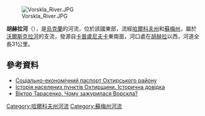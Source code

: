 [[Image:Vorskla_River.JPG|right]]

'''胡赫拉河'''（{{lang-uk|Хухра}}），是[[烏克蘭|烏克蘭]]的河流，位於該國東部，流經[[哈爾科夫州|哈爾科夫州]]和[[蘇梅州|蘇梅州]]，屬於[[沃爾斯克拉河|沃爾斯克拉河]]的支流，發源自[[卡普盧尼夫卡_(克拉斯諾庫特西克區)|卡普盧尼夫卡]]東南面，河口處在[[胡赫拉|胡赫拉]]以西，河道全長31公里。

==參考資料==
* [https://web.archive.org/web/20160304132244/http://www.rda.okhtyrka.net/index.php?option=com_content&task=view&id=35&Itemid=21 Соціально-економічний паспорт Охтирського району]
* [http://rada.okhtyrka.com/okhtyrka-state/istoriya-naselenyh-punktiv-ohtyrschyny Історія населених пунктів Охтирщини. Історична довідка] {{Wayback|url=http://rada.okhtyrka.com/okhtyrka-state/istoriya-naselenyh-punktiv-ohtyrschyny |date=20141105182012 }}
* [http://www.dua.com.ua/2007/071/arch/10.shtml Віктор Тарасенко. Чому зажурилася Ворскла? ] {{Wayback|url=http://www.dua.com.ua/2007/071/arch/10.shtml |date=20160517010324 }}

{{DEFAULTSORT:Хухра (річка)}}
[[Category:哈爾科夫州河流|Category:哈爾科夫州河流]]
[[Category:蘇梅州河流|Category:蘇梅州河流]]


{{Ukraine-river-stub}}